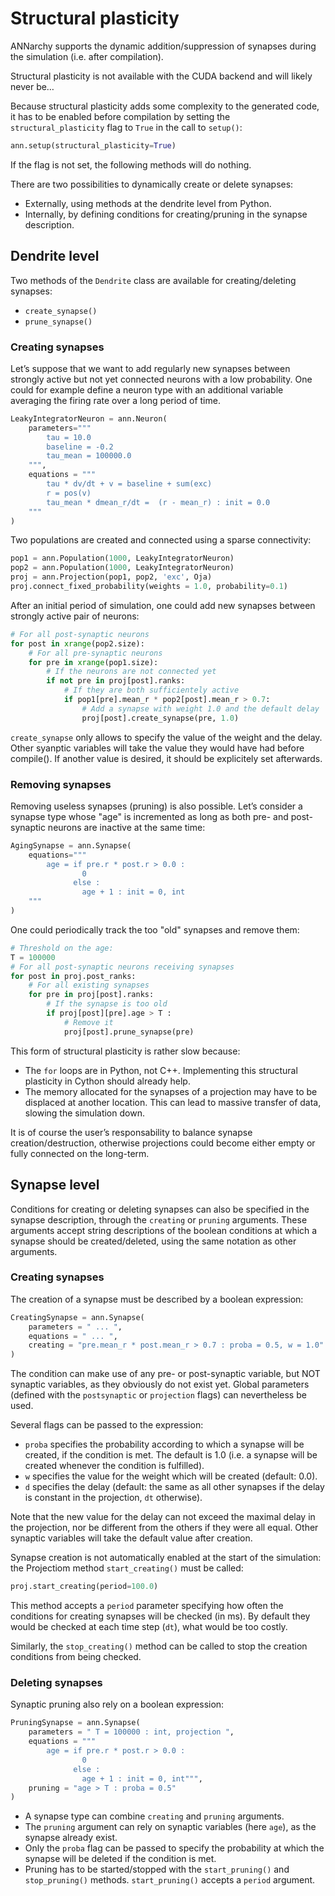 # Structural plasticity

ANNarchy supports the dynamic addition/suppression of synapses during the simulation (i.e. after compilation).

:::callout-warning

Structural plasticity is not available with the CUDA backend and will likely never be...
:::

Because structural plasticity adds some complexity to the generated code, it has to be enabled before compilation by setting the `structural_plasticity` flag to `True` in the call to `setup()`:

```python
ann.setup(structural_plasticity=True)
```

If the flag is not set, the following methods will do nothing.

There are two possibilities to dynamically create or delete synapses:

-   Externally, using methods at the dendrite level from Python.
-   Internally, by defining conditions for creating/pruning in the synapse description.

## Dendrite level

Two methods of the `Dendrite` class are available for creating/deleting synapses:

-   `create_synapse()`
-   `prune_synapse()`

### Creating synapses

Let's suppose that we want to add regularly new synapses between strongly active but not yet connected neurons with a low probability. One could for example define a neuron type with an additional variable averaging the firing rate over a long period of time.

```python
LeakyIntegratorNeuron = ann.Neuron(
    parameters="""   
        tau = 10.0
        baseline = -0.2
        tau_mean = 100000.0
    """,
    equations = """
        tau * dv/dt + v = baseline + sum(exc)
        r = pos(v)
        tau_mean * dmean_r/dt =  (r - mean_r) : init = 0.0
    """
)
```

Two populations are created and connected using a sparse connectivity:

```python
pop1 = ann.Population(1000, LeakyIntegratorNeuron)
pop2 = ann.Population(1000, LeakyIntegratorNeuron)
proj = ann.Projection(pop1, pop2, 'exc', Oja)
proj.connect_fixed_probability(weights = 1.0, probability=0.1)
```

After an initial period of simulation, one could add new synapses between strongly active pair of neurons:

```python
# For all post-synaptic neurons
for post in xrange(pop2.size):
    # For all pre-synaptic neurons
    for pre in xrange(pop1.size):
        # If the neurons are not connected yet
        if not pre in proj[post].ranks:
            # If they are both sufficientely active
            if pop1[pre].mean_r * pop2[post].mean_r > 0.7:
                # Add a synapse with weight 1.0 and the default delay
                proj[post].create_synapse(pre, 1.0)   
```

`create_synapse` only allows to specify the value of the weight and the delay. Other syanptic variables will take the value they would have had before compile(). If another value is desired, it should be explicitely set afterwards.

### Removing synapses

Removing useless synapses (pruning) is also possible. Let's consider a synapse type whose \"age\" is incremented as long as both pre- and post-synaptic neurons are inactive at the same time:

```python
AgingSynapse = ann.Synapse(
    equations="""
        age = if pre.r * post.r > 0.0 : 
                0
              else :
                age + 1 : init = 0, int
    """
)
```

One could periodically track the too \"old\" synapses and remove them:

```python
# Threshold on the age:
T = 100000
# For all post-synaptic neurons receiving synapses
for post in proj.post_ranks:
    # For all existing synapses
    for pre in proj[post].ranks:
        # If the synapse is too old
        if proj[post][pre].age > T :
            # Remove it
            proj[post].prune_synapse(pre)
```

This form of structural plasticity is rather slow because:

-   The `for` loops are in Python, not C++. Implementing this structural plasticity in Cython should already help.
-   The memory allocated for the synapses of a projection may have to be displaced at another location. This can lead to massive transfer of data, slowing the simulation down.

It is of course the user's responsability to balance synapse creation/destruction, otherwise projections could become either empty or fully connected on the long-term.


## Synapse level

Conditions for creating or deleting synapses can also be specified in the synapse description, through the `creating` or `pruning` arguments. These arguments accept string descriptions of the boolean conditions at which a synapse should be created/deleted, using the same notation as other arguments.

### Creating synapses

The creation of a synapse must be described by a boolean expression:

```python
CreatingSynapse = ann.Synapse(
    parameters = " ... ",
    equations = " ... ",
    creating = "pre.mean_r * post.mean_r > 0.7 : proba = 0.5, w = 1.0"
)
```

The condition can make use of any pre- or post-synaptic variable, but NOT synaptic variables, as they obviously do not exist yet. Global parameters (defined with the `postsynaptic` or `projection` flags) can nevertheless be used.

Several flags can be passed to the expression:

-   `proba` specifies the probability according to which a synapse will be created, if the condition is met. The default is 1.0 (i.e. a synapse will be created whenever the condition is fulfilled).
-   `w` specifies the value for the weight which will be created (default: 0.0).
-   `d` specifies the delay (default: the same as all other synapses if the delay is constant in the projection, `dt` otherwise).

Note that the new value for the delay can not exceed the maximal delay in the projection, nor be different from the others if they were all equal. Other synaptic variables will take the default value after creation.

Synapse creation is not automatically enabled at the start of the simulation: the Projectiom method `start_creating()` must be called:

```python
proj.start_creating(period=100.0)
```

This method accepts a `period` parameter specifying how often the conditions for creating synapses will be checked (in ms). By default they would be checked at each time step (`dt`), what would be too costly.

Similarly, the `stop_creating()` method can be called to stop the creation conditions from being checked.

### Deleting synapses

Synaptic pruning also rely on a boolean expression:

```python
PruningSynapse = ann.Synapse(
    parameters = " T = 100000 : int, projection ",
    equations = """
        age = if pre.r * post.r > 0.0 : 
                0
              else :
                age + 1 : init = 0, int""",
    pruning = "age > T : proba = 0.5"
)
```

-   A synapse type can combine `creating` and `pruning` arguments.
-   The `pruning` argument can rely on synaptic variables (here `age`), as the synapse already exist.
-   Only the `proba` flag can be passed to specify the probability at which the synapse will be deleted if the condition is met.
-   Pruning has to be started/stopped with the `start_pruning()` and `stop_pruning()` methods. `start_pruning()` accepts a `period` argument.
